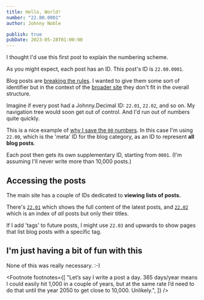```yaml
---
title: Hello, World!
number: "22.00.0001"
author: Johnny Noble

publish: true
pubDate: 2023-05-28T01:00:00
---
```



I thought I'd use this first post to explain the numbering scheme.

As you might expect, each post has an ID. This post's ID is `22.00.0001`.

Blog posts are [breaking the rules](/10-19-concepts/12-advanced/12.02-exceptions-to-the-rules/). I wanted to give them some sort of identifier but in the context of the [broader site](/) they don't fit in the overall structure.

Imagine if every post had a Johnny.Decimal ID: `22.01`, `22.02`, and so on. My navigation tree would soon get out of control. And I'd run out of numbers quite quickly.

This is a nice example of [why I save the `00` numbers](/10-19-concepts/12-advanced/12.03-what-about-00-09/). In this case I'm using `22.00`, which is the 'meta' ID for the blog category, as an ID to represent **all blog posts**.

Each post then gets its own supplementary ID, starting from `0001`. (I'm assuming I'll never write more than 10,000 posts.)<FootRef n={1} />

## Accessing the posts

The main site has a couple of IDs dedicated to **viewing lists of posts.**

There's [`22.01`](/20-29-communication/22-blog/22.01-latest-posts/) which shows the full content of the latest posts, and [`22.02`](/20-29-communication/22-blog/22.02-all-posts/) which is an index of _all_ posts but only their titles.

If I add 'tags' to future posts, I might use `22.03` and upwards to show pages that list blog posts with a specific tag.

## I'm just having a bit of fun with this

None of this was really necessary. :-)

<Footnote
  footnotes={[
    "Let&rsquo;s say I write a post a day. 365 days/year means I could easily hit 1,000 in a couple of years, but at the same rate I&rsquo;d need to do that until the year 2050 to get close to 10,000. Unlikely.",
  ]}
/>
